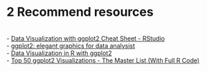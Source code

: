 # 2 Recommend resources {-}
<br>
 -   [Data Visualization with ggplot2 Cheat Sheet - RStudio](https://rstudio.com/wp-content/uploads/2015/03/ggplot2-cheatsheet.pdf)
<br>
 -   [ggplot2: elegant graphics for data analysist](https://ggplot2-book.org/index.html)
<br>
 -   [Data Visualization in R with ggplot2](https://altaf-ali.github.io/ggplot_tutorial/index.html)
<br>
 -   [Top 50 ggplot2 Visualizations - The Master List (With Full R Code)](http://r-statistics.co/Top50-Ggplot2-Visualizations-MasterList-R-Code.html)
